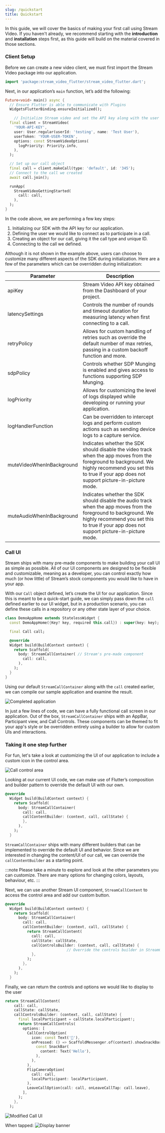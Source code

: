 ```yaml
---
slug: /quickstart
title: Quickstart
---
```



In this guide, we will cover the basics of making your first call using Stream Video. If you haven't already, we recommend starting with the **introduction** and **installation** steps first, as this guide will build on the material covered in those sections.

### Client Setup

Before we can create a new video client, we must first import the Stream Video package into our application.

```dart
import 'package:stream_video_flutter/stream_video_flutter.dart';
```

Next, in our application’s `main` function, let’s add the following:

```dart
Future<void> main() async {
  // Ensure Flutter is able to communicate with Plugins
  WidgetsFlutterBinding.ensureInitialized();

	// Initialize Stream video and set the API key along with the user for our app.
  final client = StreamVideo(
    'YOUR-API-KEY',
    user: User.regular(userId: 'testing', name: 'Test User'),
    userToken: 'YOUR-USER-TOKEN',
    options: const StreamVideoOptions(
      logPriority: Priority.info,
    ),
  );

  // Set up our call object
  final call = client.makeCall(type: 'default', id: '345');
  // Connect to the call we created
  await call.join();

  runApp(
    StreamVideoGettingStarted(
      call: call,
    ),
  );
}
```

In the code above, we are performing a few key steps:

1. Initializing our SDK with the API key for our application.
2. Defining the user we would like to connect as to participate in a call.
3. Creating an object for our call, giving it the call type and unique ID.
4. Connecting to the call we defined.


Although it is not shown in the example above, users can choose to customize many different aspects of the SDK during initialization. Here are a few of the parameters which can be overridden during initialization:

| Parameter | Description  |
| --- | --- |
| apiKey | Stream Video API key obtained from the Dashboard of your project. |
| latencySettings | Controls the number of rounds and timeout duration for measuring latency when first connecting to a call. |
| retryPolicy | Allows for custom handling of retries such as override the default number of max retries, passing in a custom backoff function and more.  |
| sdpPolicy | Controls whether SDP Munging is enabled and gives access to functions supporting SDP Munging. |
| logPriority | Allows for customizing the level of logs displayed while developing or running your application. |
| logHandlerFunction | Can be overridden to intercept logs and perform custom actions such as sending device logs to a capture service.  |
| muteVideoWhenInBackground | Indicates whether the SDK should disable the video track when the app moves from the foreground to background. We highly recommend you set this to true if your app does not support picture-in-picture mode. |
| muteAudioWhenInBackground | Indicates whether the SDK should disable the audio track when the app moves from the foreground to background. We highly recommend you set this to true if your app does not support picture-in-picture mode. |

### Call UI

Stream ships with many pre-made components to make building your call UI as simple as possible. All of our UI components are designed to be flexible and customizable, meaning as a developer, you can control exactly how much (or how little) of Stream’s stock components you would like to have in your app.

With our `Call` object defined, let’s create the UI for our application. Since this is meant to be a quick-start guide, we can simply pass down the `call` defined earlier to our UI widget, but in a production scenario, you can define these calls in a repository or any other state layer of your choice.

```dart
class DemoAppHome extends StatelessWidget {
  const DemoAppHome({Key? key, required this.call}) : super(key: key);

  final Call call;

  @override
  Widget build(BuildContext context) {
    return Scaffold(
      body: StreamCallContainer( // Stream's pre-made component
        call: call,
      ),
    );
  }
}
```

Using our default `StreamCallContainer` along with the `call` created earlier, we can compile our sample application and examine the result.

![Completed application](../assets/quick_start_assets/completed_app.png)

In just a few lines of code, we can have a fully functional call screen in our application. Out of the box, `StreamCallContainer` ships with an AppBar, Participant view, and Call Controls. These components can be themed to fit your app's style or be overridden entirely using a builder to allow for custom UIs and interactions.

### Taking it one step further

For fun, let's take a look at customizing the UI of our application to include a custom icon in the control area.

![Call control area](../assets/quick_start_assets/call_control_area.png)

Looking at our current UI code, we can make use of Flutter’s composition and builder pattern to override the default UI with our own.

```dart
@override
  Widget build(BuildContext context) {
    return Scaffold(
      body: StreamCallContainer(
        call: call,
        callContentBuilder: (context, call, callState) {
        },
      ),
    );
  }
```

`StreamCallContainer` ships with many different builders that can be implemented to override the default UI and behavior. Since we are interested in changing the content/UI of our call, we can override the `callContentBuilder` as a starting point.

:::note
    Please take a minute to explore and look at the other parameters you can customize. There are many options for changing colors, layouts, behaviour, etc.
:::

Next, we can use another Stream UI component, `StreamCallContent` to access the control area and add our custom button.

```dart
@override
  Widget build(BuildContext context) {
    return Scaffold(
      body: StreamCallContainer(
        call: call,
        callContentBuilder: (context, call, callState) {
          return StreamCallContent(
            call: call,
            callState: callState,
            callControlsBuilder: (context, call, callState) {
						    // Override the controls builder in StreamCallContent
            },
          );
        },
      ),
    );
  }
```

Finally, we can return the controls and options we would like to display to the user

```dart
return StreamCallContent(
    call: call,
    callState: callState,
    callControlsBuilder: (context, call, callState) {
      final localParticipant = callState.localParticipant!;
      return StreamCallControls(
        options: [
          CallControlOption(
            icon: const Text('👋'),
            onPressed: () => ScaffoldMessenger.of(context).showSnackBar(
              const SnackBar(
                content: Text('Hello'),
              ),
            ),
          ),
          FlipCameraOption(
            call: call,
            localParticipant: localParticipant,
          ),
          LeaveCallOption(call: call, onLeaveCallTap: call.leave),
        ],
      );
    },
  );
```

![Modified Call UI](../assets/quick_start_assets/modified_ui.png)

When tapped:
![Display banner](../assets/quick_start_assets/display_banner.png)
